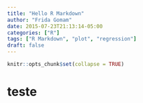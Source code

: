 ```yaml
---
title: "Hello R Markdown"
author: "Frida Gomam"
date: 2015-07-23T21:13:14-05:00
categories: ["R"]
tags: ["R Markdown", "plot", "regression"]
draft: false
---
```


```r
knitr::opts_chunk$set(collapse = TRUE)
```

# teste
